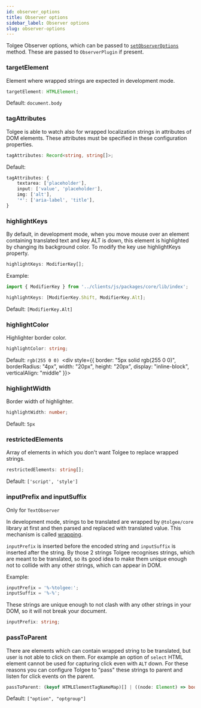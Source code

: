 ```yaml
---
id: observer_options
title: Observer options
sidebar_label: Observer options
slug: observer-options
---
```


Tolgee Observer options, which can be passed to [`setObserverOptions`](./tolgee#setobserveroptions) method.
These are passed to `ObserverPlugin` if present.

### targetElement

Element where wrapped strings are expected in development mode.

```ts
targetElement: HTMLElement;
```

Default: `document.body`

### tagAttributes

Tolgee is able to watch also for wrapped localization strings in attributes of DOM elements.
These attributes must be specified in these configuration properties.

```ts
tagAttributes: Record<string, string[]>;
```

Default:

```ts
tagAttributes: {
    textarea: ['placeholder'],
    input: ['value', 'placeholder'],
    img: ['alt'],
    '*': ['aria-label', 'title'],
}
```

### highlightKeys

By default, in development mode, when you move mouse over an element containing translated text and key ALT is down, this element is highlighted by changing its background color. To modify the key use highlightKeys property.

```ts
highlightKeys: ModifierKey[];
```

Example:

```ts
import { ModifierKey } from '../clients/js/packages/core/lib/index';

highlightKeys: [ModifierKey.Shift, ModifierKey.Alt];
```

Default: `[ModifierKey.Alt]`

### highlightColor

Highlighter border color.

```ts
highlightColor: string;
```

Default: `rgb(255 0 0)`&nbsp;&nbsp;<div style={{
border: "5px solid rgb(255 0 0)",
borderRadius: "4px",
width: "20px",
height: "20px",
display: "inline-block",
verticalAlign: "middle"
}}></div>

### highlightWidth

Border width of highlighter.

```ts
highlightWidth: number;
```

Default: `5px`

### restrictedElements

Array of elements in which you don't want Tolgee to replace wrapped strings.

```ts
restrictedElements: string[];
```

Default: `['script', 'style']`

### inputPrefix and inputSuffix

Only for `TextObserver`

In development mode, strings to be translated are wrapped by `@tolgee/core` library at first and then parsed and replaced with
translated value. This mechanism is called [wrapping](/docs/sdk/wrapping).

`inputPrefix` is inserted before the encoded string and `inputSuffix` is inserted after the string. By those 2 strings
Tolgee recognises strings, which are meant to be translated, so its good idea to make them unique enough not to collide
with any other strings, which can appear in DOM.

Example:

```typescript
inputPrefix = '%-%tolgee:';
inputSuffix = '%-%';
```

These strings are unique enough to not clash with any other strings in your DOM, so it will not break your document.

```ts
inputPrefix: string;
```

### passToParent

There are elements which can contain wrapped string to be translated, but user is not able to click on them. For example
an option of `select` HTML element cannot be used for capturing click even with `ALT` down. For these reasons you can
configure Tolgee to "pass" these strings to parent and listen for click events on the parent.

```ts
passToParent: (keyof HTMLElementTagNameMap)[] | ((node: Element) => boolean);
```

Default: `["option", "optgroup"]`
